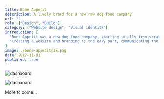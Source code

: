 ```yaml
---
title: Bone Appetit
description: A lively brand for a new raw dog food company
url: ""
role: ["Design", "Build"]
category: ["Website design", "Visual identity"]
introduction: [
  "Bone Appetit was a new dog food company, starting totally from scratch. They needed a website & branding that would get the company into a position to begin taking subscriptions.",
  "Creating a website and branding is the easy part, communicating the main selling points of the product, whilst providing important information around the benefits of raw dog food and building trust with pet owners, is the challenge."
]
image: ./bone-appetit@3x.png
date: 2017-11-01
published: true
---
```


<div className="scroll scroll-offset flex items-start full -mb-16 -ml-1 md:-ml-8">
<Screen device="small">

  ![dashboard](./mobile/home-01@2x.png)

</Screen>
<Screen device="medium">

  ![dashboard](./desktop/home-01@2x.jpg)

</Screen>
</div>

<div className="content text-center pt-64 pb-24 font-bold text-f3">
More to come…
</div>

